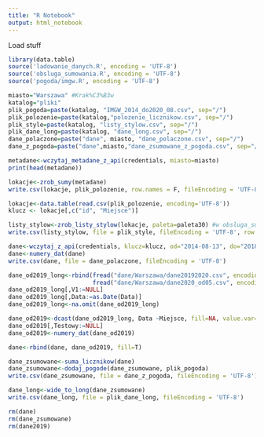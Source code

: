 ```yaml
---
title: "R Notebook"
output: html_notebook
---
```


Load stuff

```r
library(data.table)
source('ladowanie_danych.R', encoding = 'UTF-8')
source('obsluga_sumowania.R', encoding = 'UTF-8')
source('pogoda/imgw.R', encoding = 'UTF-8')
```

```r
miasto="Warszawa" #Krak%C3%B3w
katalog="pliki"
plik_pogoda=paste(katalog, "IMGW_2014_do2020_08.csv", sep="/")
plik_polozenie=paste(katalog,"polozenie_licznikow.csv", sep="/")
plik_style=paste(katalog, "listy_stylow.csv", sep="/")
plik_dane_long=paste(katalog, "dane_long.csv", sep="/")
dane_polaczone=paste("dane", miasto, "dane_polaczone.csv", sep="/")
dane_z_pogoda=paste("dane",miasto,"dane_zsumowane_z_pogoda.csv", sep="/")
```

```r
metadane<-wczytaj_metadane_z_api(credentials, miasto=miasto)
print(head(metadane))

lokacje<-zrob_sumy(metadane)
write.csv(lokacje, plik_polozenie, row.names = F, fileEncoding = 'UTF-8')
```

```r
lokacje<-data.table(read.csv(plik_polozenie, encoding='UTF-8'))
klucz <- lokacje[,c("id", "Miejsce")]
```

```r
listy_stylow<-zrob_listy_stylow(lokacje, paleta=paleta30) #w obsluga_sumowania
write.csv(listy_stylow, file = plik_style, fileEncoding = 'UTF-8', row.names = F)
```

```r
dane<-wczytaj_z_api(credentials, klucz=klucz, od="2014-08-13", do="2018-12-31", miasto)
dane<-numery_dat(dane)
write.csv(dane, file = dane_polaczone, fileEncoding = 'UTF-8')
```

```r
dane_od2019_long<-rbind(fread("dane/Warszawa/dane20192020.csv", encoding = 'UTF-8')[Data<as.Date("2020-05-01")],
                        fread("dane/Warszawa/dane2020_od05.csv", encoding = 'UTF-8'), fill=T)
dane_od2019_long[,V1:=NULL]
dane_od2019_long[,Data:=as.Date(Data)]
dane_od2019_long<-na.omit(dane_od2019_long)

dane_od2019<-dcast(dane_od2019_long, Data ~Miejsce, fill=NA, value.var="Liczba_rowerow")
dane_od2019[,Testowy:=NULL]
dane_od2019<-numery_dat(dane_od2019)
```

```r

dane<-rbind(dane, dane_od2019, fill=T)
```

```r
dane_zsumowane<-suma_licznikow(dane)
dane_zsumowane<-dodaj_pogode(dane_zsumowane, plik_pogoda)
write.csv(dane_zsumowane, file = dane_z_pogoda, fileEncoding = 'UTF-8')
```

```r
dane_long<-wide_to_long(dane_zsumowane)
write.csv(dane_long, file = plik_dane_long, fileEncoding = 'UTF-8')
```

```r
rm(dane)
rm(dane_zsumowane)
rm(dane2019)
```